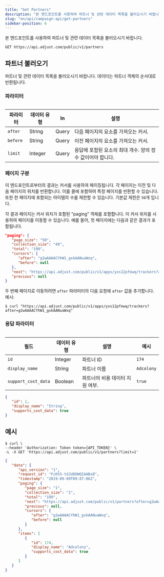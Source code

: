 ```yaml
---
title: "Get Partners"
description: "본 엔드포인트를 사용하여 파트너 및 관련 데이터 목록을 불러오시기 바랍니다."
slug: "en/api/campaign-api/get-partners"
sidebar-position: 6
---
```

본 엔드포인트를 사용하여 파트너 및 관련 데이터 목록을 불러오시기 바랍니다.

```http
GET https://api.adjust.com/public/v1/partners
```

파트너 불러오기
--------

파트너 및 관련 데이터 목록을 불러오시기 바랍니다. 데이터는 파트너 객체의 순서대로 반환됩니다.

### 파라미터

<table> 

|   파라미터   | 데이터 유형  |  In   |                 설명                 |
|----------|---------|-------|------------------------------------|
| `after`  | String  | Query | 다음 페이지의 요소를 가져오는 커서.               |
| `before` | String  | Query | 이전 페이지의 요소를 가져오는 커서.               |
| `limit`  | Integer | Query | 응답에 포함된 요소의 최대 개수. 양의 정수 값이어야 합니다. |

</Table> 

### 페이지 구분

이 엔드포인트로부터의 결과는 커서를 사용하여 페이징됩니다. 각 페이지는 이전 및 다음 페이지의 위치를 반환합니다. 이를 콜에 포함하여 특정 페이지를 반환할 수 있습니다. 또한 한 페이지에 포함되는 아이템의 수를 제한할 수 있습니다. 기본값 제한은 `50`개 입니다.

각 결과 페이지는 커서 위치가 포함된 "paging" 객체를 포함합니다. 이 커서 위치를 사용하여 페이지를 이동할 수 있습니다. 예를 들어, 첫 페이지에는 다음과 같은 결과가 포함됩니다.

```json
"paging": {
   "page_size": "50",
   "collection_size": "49",
   "total": "199",
   "cursors": {
      "after": "g2wAAAACYhW1_gxkAANuaWxq",
      "before": null
   },
   "next": "https://api.adjust.com/public/v1/apps/yxs12pfewq/trackers?after=g2wAAAACYhW1_gxkAANuaWxq&limit=50",
   "previous": null
}
```

두 번째 페이지로 이동하려면 `after` 파라미터의 다음 요청에 `after` 값을 추가합니다. 예시:

```console
$ curl "https://api.adjust.com/public/v1/apps/yxs12pfewq/trackers?after=g2wAAAACYhW1_gxkAANuaWxq"
```

### 응답 파라미터

<table> 

|         필드          | 데이터 유형  |         설명         |     예시     |
|---------------------|---------|--------------------|------------|
| `id`                | Integer | 파트너 ID             | `174`      |
| `display_name`      | String  | 파트너 이름             | `Adcolony` |
| `support_cost_data` | Boolean | 파트너의 비용 데이터 지원 여부. | `true`     |

</Table> 

```json
{
   "id": 1,
   "display_name": "String",
   "supports_cost_data": true
}
```

예시
---

```console
$ curl \
--header 'Authorization: Token token={API_TOKEN}' \
-L -X GET 'https://api.adjust.com/public/v1/partners?limit=1'
```

```json
{
   "data": {
      "api_version": "1",
      "request_id": "FcK55-tdJUDOWQIAABsB",
      "timestamp": "2019-09-09T09:07:06Z",
      "paging": {
         "page_size": "1",
         "collection_size": "1",
         "total": "199",
         "next": "https://api.adjust.com/public/v1/partners?after=g2wAAAACYhW1_gxkAANuaWxq&limit=1",
         "previous": null,
         "cursors": {
            "after": "g2wAAAACYhW1_gxkAANuaWxq",
            "before": null
         }
      },
      "items": [
         {
            "id": 174,
            "display_name": "Adcolony",
            "supports_cost_data": true
         }
      ]
   }
}
```

